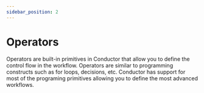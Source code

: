 ```yaml
---
sidebar_position: 2
---
```


# Operators
Operators are built-in primitives in Conductor that allow you to define the control flow in the workflow.
Operators are similar to programming constructs such as for loops, decisions, etc.
Conductor has support for most of the programing primitives allowing you to define the most advanced workflows.


<DocCardList />
